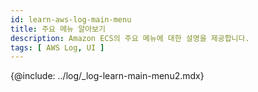 ```yaml
---
id: learn-aws-log-main-menu
title: 주요 메뉴 알아보기
description: Amazon ECS의 주요 메뉴에 대한 설명을 제공합니다.
tags: [ AWS Log, UI ]
---
```


<!-- {@include: ../common-items/_items-learn-main-menu.mdx} -->
{@include: ../log/_log-learn-main-menu2.mdx}
